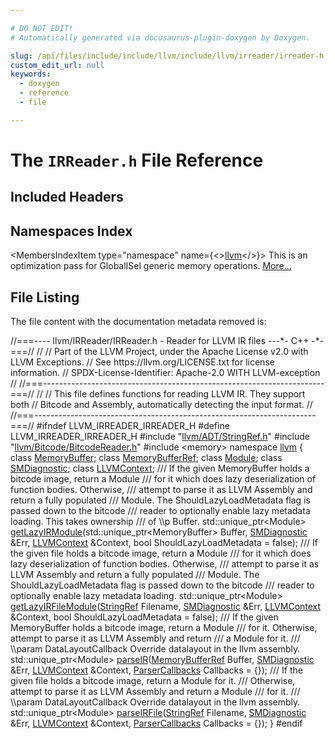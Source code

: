 ```yaml
---

# DO NOT EDIT!
# Automatically generated via docusaurus-plugin-doxygen by Doxygen.

slug: /api/files/include/include/llvm/include/llvm/irreader/irreader-h
custom_edit_url: null
keywords:
  - doxygen
  - reference
  - file

---
```





# The `IRReader.h` File Reference

<DoxygenPage pluginConfig={pluginConfig}>



## Included Headers

<IncludesList>
<IncludesListItem
  filePath="llvm/ADT/StringRef.h"
  permalink="/docs/api/files/include/include/llvm/include/llvm/adt/stringref-h"
  isLocal="true" />
<IncludesListItem
  filePath="llvm/Bitcode/BitcodeReader.h"
  permalink="/docs/api/files/include/include/llvm/include/llvm/bitcode/bitcodereader-h"
  isLocal="true" />
<IncludesListItem
  filePath="memory"
  permalink=""
  isLocal="false" />
</IncludesList>

## Namespaces Index

<MembersIndex>

<MembersIndexItem
  type="namespace"
  name={<><a href="/docs/api/namespaces/llvm">llvm</a></>}>
This is an optimization pass for GlobalISel generic memory operations. <a href="/docs/api/namespaces/llvm/#details">More...</a>
</MembersIndexItem>

</MembersIndex>


## File Listing

The file content with the documentation metadata removed is:

<ProgramListing>

<Link id="l00001" /><CodeLine lineNumber="1"><span class="doxyHighlightComment">//===---- llvm/IRReader/IRReader.h - Reader for LLVM IR files ---&#42;- C++ -&#42;-===//</span></CodeLine>
<Link id="l00002" /><CodeLine lineNumber="2"><span class="doxyHighlightComment">//</span></CodeLine>
<Link id="l00003" /><CodeLine lineNumber="3"><span class="doxyHighlightComment">// Part of the LLVM Project, under the Apache License v2.0 with LLVM Exceptions.</span></CodeLine>
<Link id="l00004" /><CodeLine lineNumber="4"><span class="doxyHighlightComment">// See https://llvm.org/LICENSE.txt for license information.</span></CodeLine>
<Link id="l00005" /><CodeLine lineNumber="5"><span class="doxyHighlightComment">// SPDX-License-Identifier: Apache-2.0 WITH LLVM-exception</span></CodeLine>
<Link id="l00006" /><CodeLine lineNumber="6"><span class="doxyHighlightComment">//</span></CodeLine>
<Link id="l00007" /><CodeLine lineNumber="7"><span class="doxyHighlightComment">//===----------------------------------------------------------------------===//</span></CodeLine>
<Link id="l00008" /><CodeLine lineNumber="8"><span class="doxyHighlightComment">//</span></CodeLine>
<Link id="l00009" /><CodeLine lineNumber="9"><span class="doxyHighlightComment">// This file defines functions for reading LLVM IR. They support both</span></CodeLine>
<Link id="l00010" /><CodeLine lineNumber="10"><span class="doxyHighlightComment">// Bitcode and Assembly, automatically detecting the input format.</span></CodeLine>
<Link id="l00011" /><CodeLine lineNumber="11"><span class="doxyHighlightComment">//</span></CodeLine>
<Link id="l00012" /><CodeLine lineNumber="12"><span class="doxyHighlightComment">//===----------------------------------------------------------------------===//</span></CodeLine>
<Link id="l00013" /><CodeLine lineNumber="13"></CodeLine>
<Link id="l00014" /><CodeLine lineNumber="14"><span class="doxyHighlightPreprocessor">#ifndef LLVM&#95;IRREADER&#95;IRREADER&#95;H</span></CodeLine>
<Link id="l00015" /><CodeLine lineNumber="15"><span class="doxyHighlightPreprocessor">#define LLVM&#95;IRREADER&#95;IRREADER&#95;H</span></CodeLine>
<Link id="l00016" /><CodeLine lineNumber="16"></CodeLine>
<Link id="l00017" /><CodeLine lineNumber="17"><span class="doxyHighlightPreprocessor">#include &quot;<a href="/docs/api/files/include/include/llvm/include/llvm/adt/stringref-h">llvm/ADT/StringRef.h</a>&quot;</span></CodeLine>
<Link id="l00018" /><CodeLine lineNumber="18"><span class="doxyHighlightPreprocessor">#include &quot;<a href="/docs/api/files/include/include/llvm/include/llvm/bitcode/bitcodereader-h">llvm/Bitcode/BitcodeReader.h</a>&quot;</span></CodeLine>
<Link id="l00019" /><CodeLine lineNumber="19"><span class="doxyHighlightPreprocessor">#include &lt;memory&gt;</span></CodeLine>
<Link id="l00020" /><CodeLine lineNumber="20"></CodeLine>
<Link id="l00021" /><CodeLine lineNumber="21"><span class="doxyHighlightKeyword">namespace </span><span class="doxyHighlight"><a href="/docs/api/namespaces/llvm">llvm</a> &#123;</span></CodeLine>
<Link id="l00022" /><CodeLine lineNumber="22"></CodeLine>
<Link id="l00023" /><CodeLine lineNumber="23"><span class="doxyHighlightKeyword">class </span><span class="doxyHighlight"><a href="/docs/api/classes/llvm/memorybuffer">MemoryBuffer</a>;</span></CodeLine>
<Link id="l00024" /><CodeLine lineNumber="24"><span class="doxyHighlightKeyword">class </span><span class="doxyHighlight"><a href="/docs/api/classes/llvm/memorybufferref">MemoryBufferRef</a>;</span></CodeLine>
<Link id="l00025" /><CodeLine lineNumber="25"><span class="doxyHighlightKeyword">class </span><span class="doxyHighlight"><a href="/docs/api/classes/llvm/module">Module</a>;</span></CodeLine>
<Link id="l00026" /><CodeLine lineNumber="26"><span class="doxyHighlightKeyword">class </span><span class="doxyHighlight"><a href="/docs/api/classes/llvm/smdiagnostic">SMDiagnostic</a>;</span></CodeLine>
<Link id="l00027" /><CodeLine lineNumber="27"><span class="doxyHighlightKeyword">class </span><span class="doxyHighlight"><a href="/docs/api/classes/llvm/llvmcontext">LLVMContext</a>;</span></CodeLine>
<Link id="l00028" /><CodeLine lineNumber="28"></CodeLine>
<Link id="l00029" /><CodeLine lineNumber="29"><span class="doxyHighlightComment">/// If the given MemoryBuffer holds a bitcode image, return a Module</span></CodeLine>
<Link id="l00030" /><CodeLine lineNumber="30"><span class="doxyHighlightComment">/// for it which does lazy deserialization of function bodies.  Otherwise,</span></CodeLine>
<Link id="l00031" /><CodeLine lineNumber="31"><span class="doxyHighlightComment">/// attempt to parse it as LLVM Assembly and return a fully populated</span></CodeLine>
<Link id="l00032" /><CodeLine lineNumber="32"><span class="doxyHighlightComment">/// Module. The ShouldLazyLoadMetadata flag is passed down to the bitcode</span></CodeLine>
<Link id="l00033" /><CodeLine lineNumber="33"><span class="doxyHighlightComment">/// reader to optionally enable lazy metadata loading. This takes ownership</span></CodeLine>
<Link id="l00034" /><CodeLine lineNumber="34"><span class="doxyHighlightComment">/// of \\p Buffer.</span></CodeLine>
<Link id="l00035" /><CodeLine lineNumber="35"><span class="doxyHighlight">std::unique&#95;ptr&lt;Module&gt; <a href="/docs/api/namespaces/llvm/#afab90ce1024ba9b690f64237fa1a2b9b">getLazyIRModule</a>(std::unique&#95;ptr&lt;MemoryBuffer&gt; Buffer,</span></CodeLine>
<Link id="l00036" /><CodeLine lineNumber="36"><span class="doxyHighlight">                                        <a href="/docs/api/classes/llvm/smdiagnostic">SMDiagnostic</a> &amp;Err, <a href="/docs/api/classes/llvm/llvmcontext">LLVMContext</a> &amp;Context,</span></CodeLine>
<Link id="l00037" /><CodeLine lineNumber="37"><span class="doxyHighlight">                                        </span><span class="doxyHighlightKeywordType">bool</span><span class="doxyHighlight"> ShouldLazyLoadMetadata = </span><span class="doxyHighlightKeyword">false</span><span class="doxyHighlight">);</span></CodeLine>
<Link id="l00038" /><CodeLine lineNumber="38"></CodeLine>
<Link id="l00039" /><CodeLine lineNumber="39"><span class="doxyHighlightComment">/// If the given file holds a bitcode image, return a Module</span></CodeLine>
<Link id="l00040" /><CodeLine lineNumber="40"><span class="doxyHighlightComment">/// for it which does lazy deserialization of function bodies.  Otherwise,</span></CodeLine>
<Link id="l00041" /><CodeLine lineNumber="41"><span class="doxyHighlightComment">/// attempt to parse it as LLVM Assembly and return a fully populated</span></CodeLine>
<Link id="l00042" /><CodeLine lineNumber="42"><span class="doxyHighlightComment">/// Module. The ShouldLazyLoadMetadata flag is passed down to the bitcode</span></CodeLine>
<Link id="l00043" /><CodeLine lineNumber="43"><span class="doxyHighlightComment">/// reader to optionally enable lazy metadata loading.</span></CodeLine>
<Link id="l00044" /><CodeLine lineNumber="44"><span class="doxyHighlight">std::unique&#95;ptr&lt;Module&gt;</span></CodeLine>
<Link id="l00045" /><CodeLine lineNumber="45"><span class="doxyHighlight"><a href="/docs/api/namespaces/llvm/#aac226baa3ffd0f255a8d2b6d978b81b2">getLazyIRFileModule</a>(<a href="/docs/api/classes/llvm/stringref">StringRef</a> Filename, <a href="/docs/api/classes/llvm/smdiagnostic">SMDiagnostic</a> &amp;Err, <a href="/docs/api/classes/llvm/llvmcontext">LLVMContext</a> &amp;Context,</span></CodeLine>
<Link id="l00046" /><CodeLine lineNumber="46"><span class="doxyHighlight">                    </span><span class="doxyHighlightKeywordType">bool</span><span class="doxyHighlight"> ShouldLazyLoadMetadata = </span><span class="doxyHighlightKeyword">false</span><span class="doxyHighlight">);</span></CodeLine>
<Link id="l00047" /><CodeLine lineNumber="47"></CodeLine>
<Link id="l00048" /><CodeLine lineNumber="48"><span class="doxyHighlightComment">/// If the given MemoryBuffer holds a bitcode image, return a Module</span></CodeLine>
<Link id="l00049" /><CodeLine lineNumber="49"><span class="doxyHighlightComment">/// for it.  Otherwise, attempt to parse it as LLVM Assembly and return</span></CodeLine>
<Link id="l00050" /><CodeLine lineNumber="50"><span class="doxyHighlightComment">/// a Module for it.</span></CodeLine>
<Link id="l00051" /><CodeLine lineNumber="51"><span class="doxyHighlightComment">/// \\param DataLayoutCallback Override datalayout in the llvm assembly.</span></CodeLine>
<Link id="l00052" /><CodeLine lineNumber="52"><span class="doxyHighlight">std::unique&#95;ptr&lt;Module&gt; <a href="/docs/api/namespaces/llvm/#a8b04365fc31f28e28e484d2f3cba05f1">parseIR</a>(<a href="/docs/api/classes/llvm/memorybufferref">MemoryBufferRef</a> Buffer, <a href="/docs/api/classes/llvm/smdiagnostic">SMDiagnostic</a> &amp;Err,</span></CodeLine>
<Link id="l00053" /><CodeLine lineNumber="53"><span class="doxyHighlight">                                <a href="/docs/api/classes/llvm/llvmcontext">LLVMContext</a> &amp;Context,</span></CodeLine>
<Link id="l00054" /><CodeLine lineNumber="54"><span class="doxyHighlight">                                <a href="/docs/api/structs/llvm/parsercallbacks">ParserCallbacks</a> Callbacks = &#123;&#125;);</span></CodeLine>
<Link id="l00055" /><CodeLine lineNumber="55"></CodeLine>
<Link id="l00056" /><CodeLine lineNumber="56"><span class="doxyHighlightComment">/// If the given file holds a bitcode image, return a Module for it.</span></CodeLine>
<Link id="l00057" /><CodeLine lineNumber="57"><span class="doxyHighlightComment">/// Otherwise, attempt to parse it as LLVM Assembly and return a Module</span></CodeLine>
<Link id="l00058" /><CodeLine lineNumber="58"><span class="doxyHighlightComment">/// for it.</span></CodeLine>
<Link id="l00059" /><CodeLine lineNumber="59"><span class="doxyHighlightComment">/// \\param DataLayoutCallback Override datalayout in the llvm assembly.</span></CodeLine>
<Link id="l00060" /><CodeLine lineNumber="60"><span class="doxyHighlight">std::unique&#95;ptr&lt;Module&gt; <a href="/docs/api/namespaces/llvm/#a0f23ddc70c8c903ce27bcef2e37f9d59">parseIRFile</a>(<a href="/docs/api/classes/llvm/stringref">StringRef</a> Filename, <a href="/docs/api/classes/llvm/smdiagnostic">SMDiagnostic</a> &amp;Err,</span></CodeLine>
<Link id="l00061" /><CodeLine lineNumber="61"><span class="doxyHighlight">                                    <a href="/docs/api/classes/llvm/llvmcontext">LLVMContext</a> &amp;Context,</span></CodeLine>
<Link id="l00062" /><CodeLine lineNumber="62"><span class="doxyHighlight">                                    <a href="/docs/api/structs/llvm/parsercallbacks">ParserCallbacks</a> Callbacks = &#123;&#125;);</span></CodeLine>
<Link id="l00063" /><CodeLine lineNumber="63"><span class="doxyHighlight">&#125;</span></CodeLine>
<Link id="l00064" /><CodeLine lineNumber="64"></CodeLine>
<Link id="l00065" /><CodeLine lineNumber="65"><span class="doxyHighlightPreprocessor">#endif</span></CodeLine>

</ProgramListing>


</DoxygenPage>
